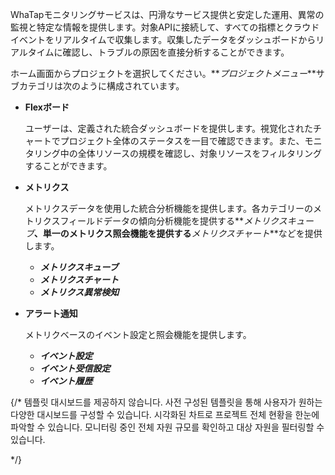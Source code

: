 WhaTapモニタリングサービスは、円滑なサービス提供と安定した運用、異常の監視と特定な情報を提供します。対象APIに接続して、すべての指標とクラウドイベントをリアルタイムで収集します。収集したデータをダッシュボードからリアルタイムに確認し、トラブルの原因を直接分析することができます。

ホーム画面からプロジェクトを選択してください。**_プロジェクトメニュー_**サブカテゴリは次のように構成されています。 

- **Flexボード**

  ユーザーは、定義された統合ダッシュボードを提供します。視覚化されたチャートでプロジェクト全体のステータスを一目で確認できます。また、モニタリング中の全体リソースの規模を確認し、対象リソースをフィルタリングすることができます。

- **メトリクス**

  メトリクスデータを使用した統合分析機能を提供します。各カテゴリーのメトリクスフィールドデータの傾向分析機能を提供する**_メトリクスキューブ_**、単一のメトリクス照会機能を提供する**_メトリクスチャート_**などを提供します。

  - **_メトリクスキューブ_**
  - **_メトリクスチャート_**
  - **_メトリクス異常検知_**

- **アラート通知**

  メトリクベースのイベント設定と照会機能を提供します。 

  - **_イベント設定_**
  - **_イベント受信設定_**
  - **_イベント履歴_**

{/* 
템플릿 대시보드를 제공하지 않습니다. 
  사전 구성된 템플릿을 통해 사용자가 원하는 다양한 대시보드를 구성할 수 있습니다. 시각화된 차트로 프로젝트 전체 현황을 한눈에 파악할 수 있습니다. 모니터링 중인 전체 자원 규모를 확인하고 대상 자원을 필터링할 수 있습니다.

  
*/}
